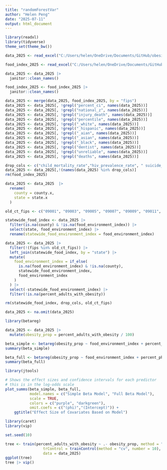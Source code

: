 ```yaml
---
title: "randomForestVar"
author: "Helen Peng"
date: "2025-07-11"
output: html_document
---
```


```r
library(readxl)
library(tidyverse)
theme_set(theme_bw())

data_2025 <- read_excel("C:/Users/helen/OneDrive/Documents/GitHub/obesity-capstone/Peng/2025_data.xlsx", sheet = "Additional Measure Data", skip = 1)

food_index_2025 <- read_excel("C:/Users/helen/OneDrive/Documents/GitHub/obesity-capstone/Peng/2025_data.xlsx", sheet = "Select Measure Data", skip = 1)

data_2025 <- data_2025 |> 
  janitor::clean_names() 

food_index_2025 <- food_index_2025 |> 
  janitor::clean_names() 

data_2025 <- merge(data_2025, food_index_2025, by = "fips") 
data_2025 <- data_2025[, !grepl("percent_ci", names(data_2025))]
data_2025 <- data_2025[, !grepl("national_z", names(data_2025))]
data_2025 <- data_2025[, !grepl("injury_death", names(data_2025))]
data_2025 <- data_2025[, !grepl("percentile", names(data_2025))]
data_2025 <- data_2025[, !grepl("_white", names(data_2025))]
data_2025 <- data_2025[, !grepl("_hispanic", names(data_2025))]
data_2025 <- data_2025[, !grepl("_aian", names(data_2025))]
data_2025 <- data_2025[, !grepl("_asian", names(data_2025))]
data_2025 <- data_2025[, !grepl("_black", names(data_2025))]
data_2025 <- data_2025[, !grepl("dentist", names(data_2025))]
data_2025 <- data_2025[, !grepl("unreliable", names(data_2025))]
data_2025 <- data_2025[, !grepl("deaths", names(data_2025))]

drop_cols <- c("child_mortality_rate","hiv_prevalence_rate", " suicide_rate_age_adjusted", "crude_rate","teen_birth_rate","chlamydia_rate","number_chlamydia_cases", "drug_overdose_mortality_rate","other_primary_care_provider_rate", "other_primary_care_provider_ratio","percent_census_participation", "average_grade_performance_252", " average_grade_performance_246","cohort_size","gender_pay_gap","segregation_index_287","homicide_rate","motor_vehicle_mortality_rate", "percent_disconnected_youth","firearm_fatalities_rate","percent_lacking_support", "percent_low_birth_weight","number_primary_care_physicians","primary_care_physicians_ratio","primary_care_physicians_rate","number_mental_health_providers", "mental_health_provider_rate", "mental_health_provider_ratio", "visits_per_service_area_population", "presence_of_water_violation","average_daily_pm2_5", "state.y","county.y", "percent_with_annual_mammogram", "preventable_hospitalization_rate", "years_of_potential_life_lost_rate","number_firearm_fatalities","child_care_centers_per_1_000_children", "number_firearm_fatalities", "number_child_care_centers","spending_per_pupil","segregation_index_258","high_school_graduation_rate","average_grade_performance_246","disaster_declarations","weeks_in_moderate_or_greater_drought", "life_expectancy", "severe_housing_cost_burden", "percent_adults_with_diabetes","percent_uninsured")
data_2025 <- data_2025[,!(names(data_2025) %in% drop_cols)]
rm(food_index_2025)

data_2025 <- data_2025  |> 
  rename(
    county = county.x,
    state = state.x
  )

old_ct_fips <- c("09001", "09003", "09005", "09007", "09009", "09011", "09013", "09015")  

statewide_food_index <- data_2025 |> 
  filter(is.na(county) & !is.na(food_environment_index)) |> 
  select(state, food_environment_index) |> 
  rename(statewide_food_environment_index = food_environment_index)

data_2025 <- data_2025 |> 
  filter(!(fips %in% old_ct_fips)) |> 
  left_join(statewide_food_index, by = "state") |> 
  mutate(
    food_environment_index = if_else(
      is.na(food_environment_index) & !is.na(county),
      statewide_food_environment_index,
      food_environment_index
    )
  ) |> 
  select(-statewide_food_environment_index) |> 
  filter(!is.na(percent_adults_with_obesity))

rm(statewide_food_index, drop_cols, old_ct_fips)     

data_2025 <- na.omit(data_2025)
```

```r
library(betareg)

data_2025 <- data_2025 |> 
  mutate(obesity_prop = percent_adults_with_obesity / 100)

beta_simple <- betareg(obesity_prop ~ food_environment_index + percent_physically_inactive, data = data_2025)
summary(beta_simple)

beta_full <- betareg(obesity_prop ~ food_environment_index + percent_physically_inactive + median_household_income + days_above_90f + percent_with_access_to_parks + percent_unemployed + percent_some_college + percent_completed_high_school + traffic_volume + percent_rural + percent_severe_housing_problems, data = data_2025)
summary(beta_full)

library(jtools)

# Shows the effect sizes and confidence intervals for each predictor
# this is in the log-odds scale
plot_summs(beta_simple, beta_full, 
           model.names = c("Simple Beta Model", "Full Beta Model"),
           scale = TRUE,
           colors = c("purple", "darkgreen"),
           omit.coefs = c("(phi)","(Intercept)")) +
    ggtitle("Effect Size of Covariates Based on Model") 
```

```r
library(caret)
library(vip)

set.seed(10)

tree <- train(percent_adults_with_obesity ~ .- obesity_prop, method = "rpart", tuneLength = 20,
                 trControl = trainControl(method = "cv", number = 10),
                 data = data_2025)
ggplot(tree)
tree |> vip()
```
